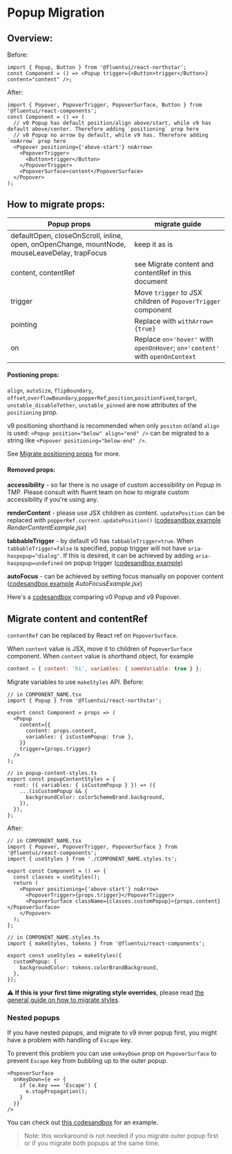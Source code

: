 
<Meta title="Concepts/Migration/from v0/Components/Popup Migration" />

# Popup Migration

## Overview:

Before:

```tsx
import { Popup, Button } from '@fluentui/react-northstar';
const Component = () => <Popup trigger={<Button>trigger</Button>} content="content" />;
```

After:

```tsx
import { Popover, PopoverTrigger, PopoverSurface, Button } from '@fluentui/react-components';
const Component = () => (
  // v0 Popup has default position/align above/start, while v9 has default above/center. Therefore adding `positioning` prop here
  // v0 Popup no arrow by default, while v9 has. Therefore adding `noArrow` prop here
  <Popover positioning={'above-start'} noArrow>
    <PopoverTrigger>
      <Button>trigger</Button>
    </PopoverTrigger>
    <PopoverSurface>content</PopoverSurface>
  </Popover>
);
```

## How to migrate props:

| Popup props                                                                                   | migrate guide                                                                |
| --------------------------------------------------------------------------------------------- | ---------------------------------------------------------------------------- |
| defaultOpen, closeOnScroll, inline, open, onOpenChange, mountNode, mouseLeaveDelay, trapFocus | keep it as is                                                                |
| content, contentRef                                                                           | see Migrate content and contentRef in this document                          |
| trigger                                                                                       | Move `trigger` to JSX children of `PopoverTrigger` component                 |
| pointing                                                                                      | Replace with `withArrow={true}`                                              |
| on                                                                                            | Replace `on='hover'` with `openOnHover`; `on='content'` with `openOnContext` |

#### Postioning props:

`align`, `autoSize`, `flipBoundary`, `offset`,`overflowBoundary`,`popperRef`,`position`,`positionFixed`,`target`, `unstable_disableTether`, `unstable_pinned` are now attributes of the `positioning` prop.

v9 positioning shorthand is recommended when only `positon` or/and `align` is used: `<Popup position="below" align="end" />` can be migrated to a string like `<Popover positioning="below-end" />`.

See [Migrate positioning props](?path=/docs/concepts-migration-from-v0-positioning--docs) for more.

#### Removed props:

**accessibility** - so far there is no usage of custom accessibility on Popup in TMP. Please consult with fluent team on how to migrate custom accessibility if you're using any.

**renderContent** - please use JSX children as content. `updatePosition` can be replaced with `popperRef.current.updatePosition()` ([codesandbox example](https://codesandbox.io/s/popup-migration-ccodmt?file=/RenderContentExample.jsx:869-883) _RenderContentExample.jsx_)

**tabbableTrigger** - by default v0 has `tabbableTrigger=true`. When `tabbableTrigger=false` is specified, popup trigger will not have `aria-haspopup="dialog"`. If this is desired, it can be achieved by adding `aria-haspopup=undefined` on popup trigger ([codesandbox example](https://codesandbox.io/s/nice-pasteur-5dt4po?file=/example.tsx))

**autoFocus** - can be achieved by setting focus manually on popover content ([codesandbox example](https://codesandbox.io/s/popup-migration-ccodmt?file=/AutoFocusExample.jsx) _AutoFocusExample.jsx_)

Here's a [codesandbox](https://codesandbox.io/s/popup-migration-ccodmt?file=/example.js) comparing v0 Popup and v9 Popover.

## Migrate content and contentRef

`contentRef` can be replaced by React ref on `PopoverSurface`.

When `content` value is JSX, move it to children of `PopoverSurface` component.
When `content` value is shorthand object, for example

```js
content = { content: 'hi', variables: { someVariable: true } };
```

Migrate variables to use `makeStyles` API. Before:

```tsx
// in COMPONENT_NAME.tsx
import { Popup } from '@fluentui/react-northstar';

export const Component = props => (
  <Popup
    content={{
      content: props.content,
      variables: { isCustomPopup: true },
    }}
    trigger={props.trigger}
  />
);

// in popup-content-styles.ts
export const popupContentStyles = {
  root: ({ variables: { isCustomPopup } }) => ({
    ...(isCustomPopup && {
      backgroundColor: colorSchemeBrand.background,
    }),
  }),
};
```

After:

```tsx
// in COMPONENT_NAME.tsx
import { Popover, PopoverTrigger, PopoverSurface } from '@fluentui/react-components';
import { useStyles } from './COMPONENT_NAME.styles.ts';

export const Component = () => {
  const classes = useStyles();
  return (
    <Popover positioning={'above-start'} noArrow>
      <PopoverTrigger>{props.trigger}</PopoverTrigger>
      <PopoverSurface className={classes.customPopup}>{props.content}</PopoverSurface>
    </Popover>
  );
};

// in COMPONENT_NAME.styles.ts
import { makeStyles, tokens } from '@fluentui/react-components';

export const useStyles = makeStyles({
  customPopup: {
    backgroundColor: tokens.colorBrandBackground,
  },
});
```

⚠️ **If this is your first time migrating style overrides**, please read [the general guide on how to migrate styles](?path=/docs/concepts-migration-from-v0-custom-style-overrides--docs).

### Nested popups

If you have nested popups, and migrate to v9 inner popup first, you might have a problem with handling of `Escape` key.

To prevent this problem you can use `onKeyDown` prop on `PopoverSurface` to prevent `Escape` key from bubbling up to the outer popup.

```tsx
<PopoverSurface
  onKeyDown={e => {
    if (e.key === 'Escape') {
      e.stopPropagation();
    }
  }}
/>
```

You can check out [this codesandbox](https://codesandbox.io/s/goofy-snowflake-gjjq8f?file=/example.tsx:424-543) for an example.

> Note: this workaround is not needed if you migrate outer popup first or if you migrate both popups at the same time.
